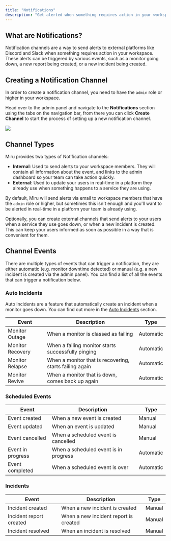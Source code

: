 ```yaml
---
title: "Notifications"
description: "Get alerted when something requires action in your workspace."
---
```


## What are Notifications?

Notification channels are a way to send alerts to external platforms like Discord and Slack when something requires action in your workspace.
These alerts can be triggered by various events, such as a monitor going down, a new report being created, or a new incident being created.

## Creating a Notification Channel

In order to create a notification channel, you need to have the `admin` role or higher in your workspace.

Head over to the admin panel and navigate to the **Notifications** section using the tabs on the navigation bar, from there you can click
**Create Channel** to start the process of setting up a new notification channel.

![](/concepts/notifications/create.png)

## Channel Types

Miru provides two types of Notification channels:

-   **Internal**: Used to send alerts to your workspace members. They will contain all information about the event, and links to the admin dashboard so your team can take action quickly.
-   **External**: Used to update your users in real-time in a platform they already use when something happens to a service they are using.

By default, Miru will send alerts via email to workspace members that have the `admin` role or higher, but sometimes this isn't enough and you'll want to be alerted in real-time in a platform your team is already using.

Optionally, you can create external channels that send alerts to your users when a service they use goes down, or when a new incident is created. This can keep your users informed as soon as possible in a way that is convenient for them.

## Channel Events

There are multiple types of events that can trigger a notification, they are either automatic (e.g. monitor downtime detected) or manual (e.g. a new incident is created via the admin panel).
You can find a list of all the events that can trigger a notification below.

### Auto Incidents

Auto Incidents are a feature that automatically create an incident when a monitor goes down. You can find out more in the [Auto Incidents](/docs/concepts/incidents#auto-incidents) section.

| Event            | Description                                             | Type      |
| ---------------- | ------------------------------------------------------- | --------- |
| Monitor Outage   | When a monitor is classed as failing                    | Automatic |
| Monitor Recovery | When a failing monitor starts successfully pinging      | Automatic |
| Monitor Relapse  | When a monitor that is recovering, starts failing again | Automatic |
| Monitor Revive   | When a monitor that is down, comes back up again        | Automatic |

### Scheduled Events

| Event             | Description                           | Type      |
| ----------------- | ------------------------------------- | --------- |
| Event created     | When a new event is created           | Manual    |
| Event updated     | When an event is updated              | Manual    |
| Event cancelled   | When a scheduled event is cancelled   | Manual    |
| Event in progress | When a scheduled event is in progress | Automatic |
| Event completed   | When a scheduled event is over        | Automatic |

### Incidents

| Event                   | Description                           | Type   |
| ----------------------- | ------------------------------------- | ------ |
| Incident created        | When a new incident is created        | Manual |
| Incident report created | When a new incident report is created | Manual |
| Incident resolved       | When an incident is resolved          | Manual |

